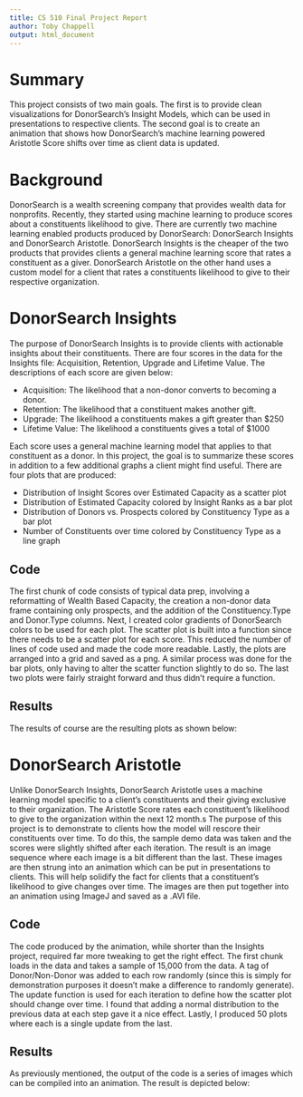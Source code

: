 ```yaml
---
title: CS 510 Final Project Report
author: Toby Chappell
output: html_document
---
```


# Summary
This project consists of two main goals. The first is to provide clean visualizations for DonorSearch's Insight Models, which can be used in presentations to respective clients. The second goal is to create an animation that shows how DonorSearch's machine learning powered Aristotle Score shifts over time as client data is updated.

# Background
DonorSearch is a wealth screening company that provides wealth data for nonprofits. Recently, they started using machine learning to produce scores about a constituents likelihood to give. There are currently two machine learning enabled products produced by DonorSearch: DonorSearch Insights and DonorSearch Aristotle. DonorSearch Insights is the cheaper of the two products that provides clients a general machine learning score that rates a constituent as a giver. DonorSearch Aristotle on the other hand uses a custom model for a client that rates a constituents likelihood to give to their respective organization.

# DonorSearch Insights
The purpose of DonorSearch Insights is to provide clients with actionable insights about their constituents. There are four scores in the data for the Insights file: Acquisition, Retention, Upgrade and Lifetime Value. The descriptions of each score are given below:

* Acquisition: The likelihood that a non-donor converts to becoming a donor.
* Retention: The likelihood that a constituent makes another gift.
* Upgrade: The likelihood a constituents makes a gift greater than $250
* Lifetime Value: The likelihood a constituents gives a total of $1000

Each score uses a general machine learning model that applies to that constituent as a donor. In this project, the goal is to summarize these scores in addition to a few additional graphs a client might find useful. There are four plots that are produced:

* Distribution of Insight Scores over Estimated Capacity as a scatter plot
* Distribution of Estimated Capacity colored by Insight Ranks as a bar plot
* Distribution of Donors vs. Prospects colored by Constituency Type as a bar plot
* Number of Constituents over time colored by Constituency Type as a line graph

## Code
The first chunk of code consists of typical data prep, involving a reformatting of Wealth Based Capacity, the creation a non-donor data frame containing only prospects, and the addition of the Constituency.Type and Donor.Type columns. Next, I created color gradients of DonorSearch colors to be used for each plot. The scatter plot is built into a function since there needs to be a scatter plot for each score. This reduced the number of lines of code used and made the code more readable. Lastly, the plots are arranged into a grid and saved as a png. A similar process was done for the bar plots, only having to alter the scatter function slightly to do so. The last two plots were fairly straight forward and thus didn't require a function.

## Results
The results of course are the resulting plots as shown below:

# DonorSearch Aristotle
Unlike DonorSearch Insights, DonorSearch Aristotle uses a machine learning model specific to a client's constituents and their giving exclusive to their organization. The Aristotle Score rates each constituent's likelihood to give to the organization within the next 12 month.s The purpose of this project is to demonstrate to clients how the model will rescore their constituents over time. To do this, the sample demo data was taken and the scores were slightly shifted after each iteration. The result is an image sequence where each image is a bit different than the last. These images are then strung into an animation which can be put in presentations to clients. This will help solidify the fact for clients that a constituent's likelihood to give changes over time. The images are then put together into an animation using ImageJ and saved as a .AVI file.

## Code
The code produced by the animation, while shorter than the Insights project, required far more tweaking to get the right effect. The first chunk loads in the data and takes a sample of 15,000 from the data. A tag of Donor/Non-Donor was added to each row randomly (since this is simply for demonstration purposes it doesn't make a difference to randomly generate). The update function is used for each iteration to define how the scatter plot should change over time. I found that adding a normal distribution to the previous data at each step gave it a nice effect. Lastly, I produced 50 plots where each is a single update from the last.

## Results
As previously mentioned, the output of the code is a series of images which can be compiled into an animation. The result is depicted below: